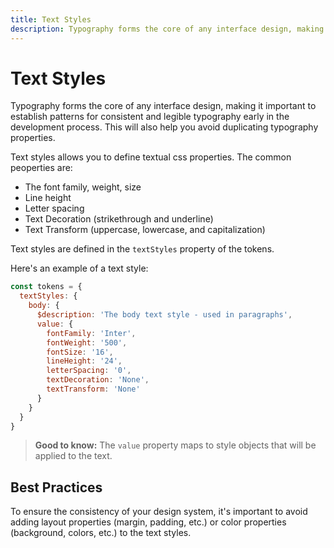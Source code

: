 ```yaml
---
title: Text Styles
description: Typography forms the core of any interface design, making it important to establish patterns for consistent and legible typography early in the development process. This will also help you avoid duplicating typography properties.
---
```


# Text Styles

Typography forms the core of any interface design, making it important to establish patterns for consistent and legible typography early in the development process. This will also help you avoid duplicating typography properties.

Text styles allows you to define textual css properties. The common peoperties are:

- The font family, weight, size
- Line height
- Letter spacing
- Text Decoration (strikethrough and underline)
- Text Transform (uppercase, lowercase, and capitalization)

Text styles are defined in the `textStyles` property of the tokens.

Here's an example of a text style:

```js
const tokens = {
  textStyles: {
    body: {
      $description: 'The body text style - used in paragraphs',
      value: {
        fontFamily: 'Inter',
        fontWeight: '500',
        fontSize: '16',
        lineHeight: '24',
        letterSpacing: '0',
        textDecoration: 'None',
        textTransform: 'None'
      }
    }
  }
}
```

> **Good to know:** The `value` property maps to style objects that will be applied to the text.

## Best Practices

To ensure the consistency of your design system, it's important to avoid adding layout properties (margin, padding,
etc.) or color properties (background, colors, etc.) to the text styles.
